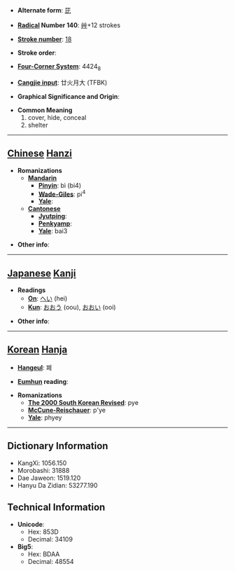 * '''Alternate form''': [[芘]]

* '''[[Wiktionary:Chinese radical index| Radical]] Number 140''': [[Wiktionary:Chinese radical index 艸|艸]]+12 strokes

* '''[[Wiktionary:Chinese total strokes index|Stroke number]]''': [[Wiktionary:Chinese total strokes index 18|18]]

* '''Stroke order''': 

* '''[[Wiktionary:Chinese four corner index|Four-Corner System]]''': 4424<sub>8</sub>

* '''[[Wiktionary:Chinese Cangjie index|Cangjie input]]''': 廿火月大 (TFBK)

* '''Graphical Significance and Origin''': 

* '''Common Meaning'''
*#cover, hide, conceal
*# shelter


----

== [[Chinese]] [[Hanzi]] ==

* '''Romanizations'''
** '''[[Mandarin]]'''
*** '''[[Pinyin]]''': bì (bi4)
*** '''[[Wade-Giles]]''': pi<sup>4</sup>
*** '''[[Yale]]''': 
** '''[[Cantonese]]'''
*** '''[[Jyutping]]''':
*** '''[[Penkyamp]]''': 
*** '''[[Yale]]''': bai3

* '''Other info''': 

----

== [[Japanese]] [[Kanji]] ==

* '''Readings'''
** '''[[On]]''': [[へい]] (hei)
** '''[[Kun]]''': [[おおう]] (oou), [[おおい]] (ooi)

* '''Other info''':  

----

== [[Korean]] [[Hanja]] ==

* '''[[Hangeul]]''': 폐

* '''[[Eumhun]] reading''': 

* '''Romanizations'''
** '''[[The 2000 South Korean Revised Romanization|The 2000 South Korean Revised]]''': pye
** '''[[McCune-Reischauer]]''': p'ye
** '''[[Yale]]''': phyey

----

== Dictionary Information ==

* KangXi: 1056.150
* Morobashi: 31888
* Dae Jaweon: 1519.120
* Hanyu Da Zidian: 53277.190

== Technical Information ==

* '''Unicode''':
** Hex: 853D
** Decimal: 34109
* '''Big5''':
** Hex: BDAA
** Decimal: 48554